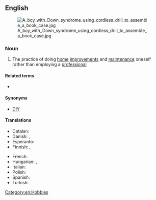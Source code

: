{{also|do-it-yourself}}

==English==
[[Image:A boy with Down syndrome using cordless drill to assemble a book case.jpg|thumb]]

===Noun===
{{wikipedia}}
{{en-noun|-}}

# The practice of doing [[home]] [[improvement]]s and [[maintenance]] oneself rather than employing a [[professional]]

====Related terms====
* {{l|en|do-it-yourself}}

====Synonyms====
* [[DIY]]

====Translations====
{{trans-top|practice of doing home improvements and maintenance oneself}}
* Catalan: {{t+|ca|bricolatge|m}}
* Danish: {{t|da|gør-det-selv|n}}, {{t|da|gør det selv|n}}
* Esperanto: {{t|eo|memfarado}}
* Finnish: {{t|fi|tee se itse}}, {{t|fi|itsetekeminen}}
{{trans-mid}}
* French: {{t+|fr|bricolage|m}}
* Hungarian: {{t+|hu|barkácsolás}}, {{t|hu|fúrás-faragás}}
* Italian: {{t|it|fai da te|m}}
* Polish: {{t+|pl|majsterkowanie|n}}
* Spanish: {{t|es|bricolaje|m}}
* Turkish: {{t|tr|kendin yap}}
{{trans-bottom}}

[[Category:en:Hobbies]]